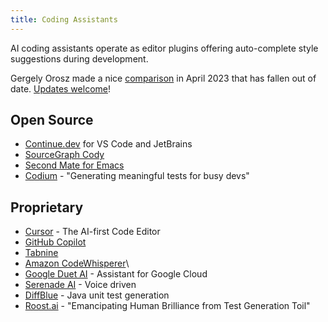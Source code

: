 ```yaml
---
title: Coding Assistants
---
```


AI coding assistants operate as editor plugins offering auto-complete style suggestions during development.

Gergely Orosz made a nice [comparison](https://twitter.com/GergelyOrosz/status/1648705964659417090) in April 2023 that has fallen out of date. 
[Updates welcome](https://github.com/craftvscruft/mender.ai/issues/1)!

## Open Source

* [Continue.dev](Continue.dev) for VS Code and JetBrains
* [SourceGraph Cody](https://docs.sourcegraph.com/cody)
* [Second Mate for Emacs](https://github.com/samrawal/emacs-secondmate)
* [Codium](https://www.codium.ai/blog/writing-tests-for-legacy-code/) - "Generating meaningful tests for busy devs"

## Proprietary

* [Cursor](https://cursor.sh) - The AI-first Code Editor
* [GitHub Copilot](https://github.com/features/copilot)
* [Tabnine](https://www.tabnine.com/)
* [Amazon CodeWhisperer](https://aws.amazon.com/codewhisperer/)\
* [Google Duet AI](https://cloud.google.com/blog/products/application-modernization/introducing-duet-ai-for-google-cloud
) - Assistant for Google Cloud
* [Serenade AI](https://serenade.ai) - Voice driven
* [DiffBlue](https://www.diffblue.com/) - Java unit test generation
* [Roost.ai](https://roost.ai) - "Emancipating Human Brilliance from Test Generation Toil"


